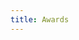 ```yaml
---
title: Awards
---
```




<Award
  title="Best Paper Finalist Award in Robot Design."
  location="Melbourne, Australia"
  conference="ACM/IEEE International Conference on Human-Robot Interaction (HRI'25)"
  date="Mar 2025."
/>

<Award
  title="Best Oral Paper Finalist Award."
  location="Nancy, France"
  conference="IEEE-RAS 23rd International Conference on Humanoid Robots (Humanoids'24)"
  date="Dec 2024."
/>

<Award
  title="Best Paper Award in Entertainment and Amusement."
  location="Abu Dhabi, UAE"
  conference="37th IEEE/RSJ International Conference on Intelligent Robots and Systems (IROS'24)"
  date="Oct. 2024."
/>

<Award
  title="2024 Argoverse Supervised Scene Flow Challenge Winner."
  location="Seattle, WA"
  conference="IEEE Conference on Computer Vision and Pattern Recognition (CVPR'24)"
  date="June 2024."
/>

<Award
  title="Best Paper Award in Human Robot Interaction."
  location="Yokohama, Japan"
  conference="IEEE International Conference on Robotics and Automation (ICRA'24)"
  date="May 2024."
/>

<Award
  title="Finalist for Best EXPO Demo Award."
  location="Yokohama, Japan"
  conference="IEEE International Conference on Robotics and Automation (ICRA'24)"
  date="May 2024."
/>

<Award
  title="Best Student Paper Award."
  location="Las Vegas, NV"
  conference="American Institute of Aeronautics and Astronautics (AIAA'24) Aviation Forum"
  date="Aug. 2024."
/>

<Award
  title="Best Demo Finalist Award."
  location="San Diego, CA"
  conference="IEEE/RAS International Conference on Soft Robotics (RoboSoft'24)"
  date="Apr 2024."
/>

<Award
  title="Best Late Breaking Report Award."
  location="Boulder, CO"
  conference="ACM/IEEE International Conference on Human-Robot Interaction (HRI'24)"
  date="Mar 2024."
/>

<Award
  title="Finalist for Best Oral Paper Award."
  location="Austin, TX"
  conference="IEEE-RAS 22nd International Conference on Humanoid Robots (Humanoids'23)"
  date="Dec 2023."
/>

<Award
  title="Finalist for Best Paper Award in Deployed Systems."
  location="London, UK"
  conference="IEEE International Conference on Robotics and Automation (ICRA'23)"
  date="May 2023."
/>

<Award
  title="Best Student Paper Award."
  location="Kyoto, Japan"
  conference="35th IEEE/RSJ International Conference on Intelligent Robots and Systems (IROS'22)"
  date="Oct 2022."
/>

<Award
  title="Best Paper Award in Cognitive Robotics."
  location="Brisbane, Australia"
  conference="IEEE International Conference on Robotics and Automation (ICRA'18)"
  date="May 2018."
/>

<Award
  title="Best Paper Award in Cognitive Robotics."
  location="Seattle, WA"
  conference="IEEE International Conference on Robotics and Automation (ICRA'15)"
  date="May 2015."
/>
